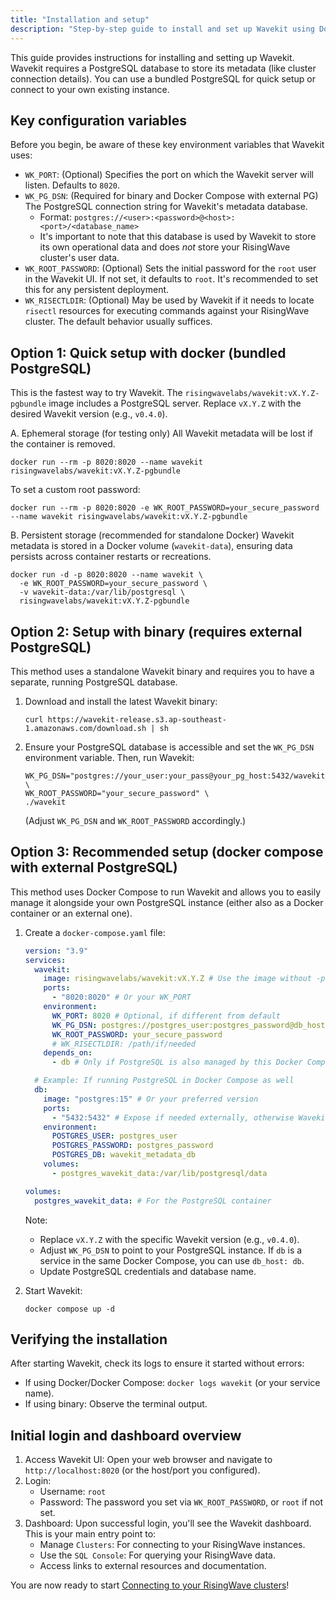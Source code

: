 ```yaml
---
title: "Installation and setup"
description: "Step-by-step guide to install and set up Wavekit using Docker, binary, or Docker Compose. Learn about key configuration variables and initial login."
---
```


This guide provides instructions for installing and setting up Wavekit. Wavekit requires a PostgreSQL database to store its metadata (like cluster connection details). You can use a bundled PostgreSQL for quick setup or connect to your own existing instance.

## Key configuration variables

Before you begin, be aware of these key environment variables that Wavekit uses:

*   `WK_PORT`: (Optional) Specifies the port on which the Wavekit server will listen. Defaults to `8020`.
*   `WK_PG_DSN`: (Required for binary and Docker Compose with external PG) The PostgreSQL connection string for Wavekit's metadata database.
    *   Format: `postgres://<user>:<password>@<host>:<port>/<database_name>`
    *   It's important to note that this database is used by Wavekit to store its own operational data and does *not* store your RisingWave cluster's user data.
*   `WK_ROOT_PASSWORD`: (Optional) Sets the initial password for the `root` user in the Wavekit UI. If not set, it defaults to `root`. It's recommended to set this for any persistent deployment.
*   `WK_RISECTLDIR`: (Optional) May be used by Wavekit if it needs to locate `risectl` resources for executing commands against your RisingWave cluster. The default behavior usually suffices.

## Option 1: Quick setup with docker (bundled PostgreSQL)

This is the fastest way to try Wavekit. The `risingwavelabs/wavekit:vX.Y.Z-pgbundle` image includes a PostgreSQL server. Replace `vX.Y.Z` with the desired Wavekit version (e.g., `v0.4.0`).

A. Ephemeral storage (for testing only)
All Wavekit metadata will be lost if the container is removed.

   ```shell
   docker run --rm -p 8020:8020 --name wavekit risingwavelabs/wavekit:vX.Y.Z-pgbundle
   ```
   To set a custom root password:
   ```shell
   docker run --rm -p 8020:8020 -e WK_ROOT_PASSWORD=your_secure_password --name wavekit risingwavelabs/wavekit:vX.Y.Z-pgbundle
   ```

B. Persistent storage (recommended for standalone Docker)
Wavekit metadata is stored in a Docker volume (`wavekit-data`), ensuring data persists across container restarts or recreations.

   ```shell
   docker run -d -p 8020:8020 --name wavekit \
     -e WK_ROOT_PASSWORD=your_secure_password \
     -v wavekit-data:/var/lib/postgresql \
     risingwavelabs/wavekit:vX.Y.Z-pgbundle
   ```

## Option 2: Setup with binary (requires external PostgreSQL)

This method uses a standalone Wavekit binary and requires you to have a separate, running PostgreSQL database.

1.  Download and install the latest Wavekit binary:
    ```shell
    curl https://wavekit-release.s3.ap-southeast-1.amazonaws.com/download.sh | sh
    ```
2.  Ensure your PostgreSQL database is accessible and set the `WK_PG_DSN` environment variable. Then, run Wavekit:
    ```shell
    WK_PG_DSN="postgres://your_user:your_pass@your_pg_host:5432/wavekit_db" \
    WK_ROOT_PASSWORD="your_secure_password" \
    ./wavekit
    ```
    (Adjust `WK_PG_DSN` and `WK_ROOT_PASSWORD` accordingly.)

## Option 3: Recommended setup (docker compose with external PostgreSQL)

This method uses Docker Compose to run Wavekit and allows you to easily manage it alongside your own PostgreSQL instance (either also as a Docker container or an external one).

1.  Create a `docker-compose.yaml` file:

    ```yaml
    version: "3.9"
    services:
      wavekit:
        image: risingwavelabs/wavekit:vX.Y.Z # Use the image without -pgbundle
        ports:
          - "8020:8020" # Or your WK_PORT
        environment:
          WK_PORT: 8020 # Optional, if different from default
          WK_PG_DSN: postgres://postgres_user:postgres_password@db_host:5432/wavekit_metadata_db # IMPORTANT: Point to your PG
          WK_ROOT_PASSWORD: your_secure_password
          # WK_RISECTLDIR: /path/if/needed
        depends_on:
          - db # Only if PostgreSQL is also managed by this Docker Compose file

      # Example: If running PostgreSQL in Docker Compose as well
      db:
        image: "postgres:15" # Or your preferred version
        ports:
          - "5432:5432" # Expose if needed externally, otherwise Wavekit connects via Docker network
        environment:
          POSTGRES_USER: postgres_user
          POSTGRES_PASSWORD: postgres_password
          POSTGRES_DB: wavekit_metadata_db
        volumes:
          - postgres_wavekit_data:/var/lib/postgresql/data

    volumes:
      postgres_wavekit_data: # For the PostgreSQL container
    ```
    Note:
    *   Replace `vX.Y.Z` with the specific Wavekit version (e.g., `v0.4.0`).
    *   Adjust `WK_PG_DSN` to point to your PostgreSQL instance. If `db` is a service in the same Docker Compose, you can use `db_host: db`.
    *   Update PostgreSQL credentials and database name.

2.  Start Wavekit:
    ```shell
    docker compose up -d
    ```

## Verifying the installation

After starting Wavekit, check its logs to ensure it started without errors:
*   If using Docker/Docker Compose: `docker logs wavekit` (or your service name).
*   If using binary: Observe the terminal output.

## Initial login and dashboard overview

1.  Access Wavekit UI: Open your web browser and navigate to `http://localhost:8020` (or the host/port you configured).
2.  Login:
    *   Username: `root`
    *   Password: The password you set via `WK_ROOT_PASSWORD`, or `root` if not set.
3.  Dashboard: Upon successful login, you'll see the Wavekit dashboard. This is your main entry point to:
    *   Manage `Clusters`: For connecting to your RisingWave instances.
    *   Use the `SQL Console`: For querying your RisingWave data.
    *   Access links to external resources and documentation.

You are now ready to start [Connecting to your RisingWave clusters](/wavekit/connect-risingwave-clusters)!